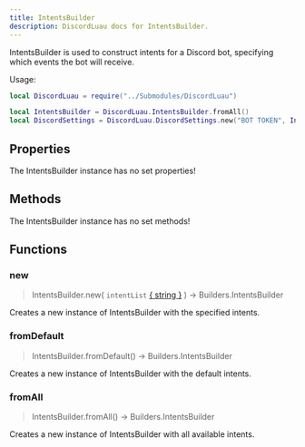 ```yaml
---
title: IntentsBuilder
description: DiscordLuau docs for IntentsBuilder.
---
```

[//]: # (This file was automatically compiled through the Generator luau code under this repository)
[//]: # (if you want to edit the documentation of discord-luau, please write changes)
[//]: # (to the discord-luau repository itself, we extract the comments from discord-luau and translate)
[//]: # (them into markdown files that Nextra can interpret!)

IntentsBuilder is used to construct intents for a Discord bot, specifying which events the bot will receive.

Usage:
```lua
local DiscordLuau = require("../Submodules/DiscordLuau")

local IntentsBuilder = DiscordLuau.IntentsBuilder.fromAll()
local DiscordSettings = DiscordLuau.DiscordSettings.new("BOT TOKEN", IntentsBuilder)
```

[//]: # (----- DOCUMENT PROPERTIES ----- )

## Properties

The IntentsBuilder instance has no set properties!

[//]: # (----- DOCUMENT METHODS ----- )

## Methods

The IntentsBuilder instance has no set methods!

[//]: # (----- DOCUMENT FUNCTIONS ----- )

## Functions

### new

> IntentsBuilder.new( `intentList` [\{ string }](https://www.lua.org/pil/2.4.html) ) ->  Builders.IntentsBuilder 

Creates a new instance of IntentsBuilder with the specified intents.
### fromDefault

> IntentsBuilder.fromDefault() ->  Builders.IntentsBuilder 

Creates a new instance of IntentsBuilder with the default intents.
### fromAll

> IntentsBuilder.fromAll() ->  Builders.IntentsBuilder 

Creates a new instance of IntentsBuilder with all available intents.

